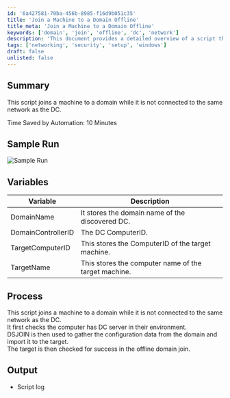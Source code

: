 ```yaml
---
id: '6a427581-70ba-456b-8985-f16d9b051c35'
title: 'Join a Machine to a Domain Offline'
title_meta: 'Join a Machine to a Domain Offline'
keywords: ['domain', 'join', 'offline', 'dc', 'network']
description: 'This document provides a detailed overview of a script that allows a machine to join a domain even when it is not connected to the same network as the Domain Controller (DC). It outlines the variables used, the process involved, and the expected output, highlighting the efficiency gained through automation.'
tags: ['networking', 'security', 'setup', 'windows']
draft: false
unlisted: false
---
```

## Summary

This script joins a machine to a domain while it is not connected to the same network as the DC.

Time Saved by Automation: 10 Minutes

## Sample Run

![Sample Run](../../../static/img/AD---Offline-Domain-Join/image_1.png)

## Variables

| Variable              | Description                                           |
|-----------------------|-------------------------------------------------------|
| DomainName            | It stores the domain name of the discovered DC.      |
| DomainControllerID    | The DC ComputerID.                                   |
| TargetComputerID      | This stores the ComputerID of the target machine.    |
| TargetName            | This stores the computer name of the target machine.  |

## Process

This script joins a machine to a domain while it is not connected to the same network as the DC.  
It first checks the computer has DC server in their environment.  
DSJOIN is then used to gather the configuration data from the domain and import it to the target.  
The target is then checked for success in the offline domain join.

## Output

- Script log












